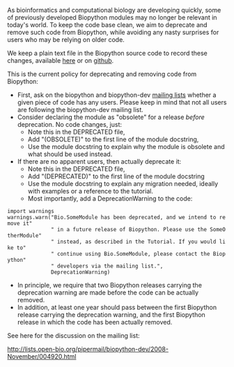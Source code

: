 As bioinformatics and computational biology are developing quickly, some of previously developed Biopython modules may no longer be relevant in today's world. To keep the code base clean, we aim to deprecate and remove such code from Biopython, while avoiding any nasty surprises for users who may be relying on older code.

We keep a plain text file in the Biopython source code to record these changes, available [http://biopython.open-bio.org/SRC/biopython/DEPRECATED here] or on [http://github.com/biopython/biopython/blob/master/DEPRECATED github].

This is the current policy for deprecating and removing code from Biopython:
* First, ask on the biopython and biopython-dev [[mailing lists]] whether a given piece of code has any users. Please keep in mind that not all users are following the biopython-dev mailing list.
* Consider declaring the module as "obsolete" for a release ''before'' deprecation. No code changes, just:
** Note this in the DEPRECATED file,
** Add "(OBSOLETE)" to the first line of the module docstring,
** Use the module docstring to explain why the module is obsolete and what should be used instead.
* If there are no apparent users, then actually deprecate it:
** Note this in the DEPRECATED file,
** Add "(DEPRECATED)" to the first line of the module docstring
** Use the module docstring to explain any migration needed, ideally with examples or a reference to the tutorial.
** Most importantly, add a DeprecationWarning to the code:
 import warnings
 warnings.warn("Bio.SomeModule has been deprecated, and we intend to remove it"
               " in a future release of Biopython. Please use the SomeOtherModule"
               " instead, as described in the Tutorial. If you would like to"
               " continue using Bio.SomeModule, please contact the Biopython"
               " developers via the mailing list.",
               DeprecationWarning)
* In principle, we require that two Biopython releases carrying the deprecation warning are made before the code can be actually removed.
* In addition, at least one year should pass between the first Biopython release carrying the deprecation warning, and the first Biopython release in which the code has been actually removed.

See here for the discussion on the mailing list:

http://lists.open-bio.org/pipermail/biopython-dev/2008-November/004920.html